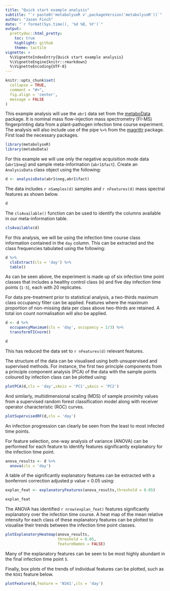 ```yaml
---
title: "Quick start example analysis"
subtitle: "`r paste0('metabolyseR v',packageVersion('metabolyseR'))`"
author: "Jasen Finch"
date: "`r format(Sys.time(), '%d %B, %Y')`"
output: 
  prettydoc::html_pretty:
    toc: true
    highlight: github
    theme: tactile
vignette: >
  %\VignetteIndexEntry{Quick start example analysis}
  %\VignetteEngine{knitr::rmarkdown}
  %\VignetteEncoding{UTF-8}
---
```


```r
knitr::opts_chunk$set(
  collapse = TRUE,
  comment = "#>",
  fig.align = 'center',
  message = FALSE
)
```

This example analysis will use the `abr1` data set from the [metaboData](https://github.com/aberHRML/metaboData) package. 
It is nominal mass flow-injection mass spectrometry (FI-MS) fingerprinting data from a plant-pathogen infection time course experiment.
The analysis will also include use of the pipe `%>%` from the [magrittr](https://cran.r-project.org/web/packages/magrittr/index.html) package.
First load the necessary packages.

```r
library(metabolyseR)
library(metaboData)
```

For this example we will use only the negative acquisition mode data (`abr1$neg`) and sample meta-information (`abr1$fact`).
Create an `AnalysisData` class object using the following:

```r
d <- analysisData(abr1$neg,abr1$fact)
```

The data includes `r nSamples(d)` samples and `r nFeatures(d)` mass spectral features as shown below.

```r
d
```

The `clsAvailable()` function can be used to identify the columns available in our meta-information table. 

```r
clsAvailable(d)
```

For this analysis, we will be using the infection time course class information contained in the `day` column.
This can be extracted and the class frequencies tabulated using the following:

```r
d %>%
  clsExtract(cls = 'day') %>%
  table()
```

As can be seen above, the experiment is made up of six infection time point classes that includes a healthy control class (`H`) and five day infection time points (`1-5`), each with 20 replicates. 

For data pre-treatment prior to statistical analysis, a two-thirds maximum class occupancy filter can be applied.
Features where the maximum proportion of non-missing data per class above two-thirds are retained.
A total ion count normalisation will also be applied.

```r
d <- d %>%
  occupancyMaximum(cls = 'day', occupancy = 2/3) %>%
  transformTICnorm()
```

```r
d
```

This has reduced the data set to `r nFeatures(d)` relevant features.

The structure of the data can be visualised using both unsupervised and supervised methods. For instance, the first two principle components from a principle component analysis (PCA) of the data with the sample points coloured by infection class can be plotted using: 

```r
plotPCA(d,cls = 'day',xAxis = 'PC1',yAxis = 'PC2')
```

And similarly, multidimensional scaling (MDS) of sample proximity values from a supervised random forest classification model along with receiver operator characteristic (ROC) curves.

```r
plotSupervisedRF(d,cls = 'day')
```

An infection progression can clearly be seen from the least to most infected time points.

For feature selection, one-way analysis of variance (ANOVA) can be performed for each feature to identify features significantly explanatory for the infection time point.

```r
anova_results <- d %>%
  anova(cls = 'day')
```

A table of the significantly explanatory features can be extracted with a bonferroni correction adjusted p value < 0.05 using:

```r
explan_feat <- explanatoryFeatures(anova_results,threshold = 0.05)
```

```r
explan_feat
```

The ANOVA has identified `r nrow(explan_feat)` features significantly explanatory over the infection time course.
A heat map of the mean relative intensity for each class of these explanatory features can be plotted to visualise their trends between the infection time point classes.

```r
plotExplanatoryHeatmap(anova_results,
                       threshold = 0.05,
                       featureNames = FALSE)
```

Many of the explanatory features can be seen to be most highly abundant in the final infection time point `5`.

Finally, box plots of the trends of individual features can be plotted, such as the `N341` feature below.

```r
plotFeature(d,feature = 'N341',cls = 'day')
```
